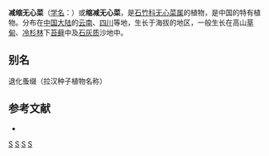 {{Speciesbox
| taxon = Arenaria(植物) reducta
| binomial_authority = [[海因里希·冯亨德尔-马志尼|Hand.-Mazz.]], 1920
}}

'''减缩无心菜'''（[[学名|学名]]：{{lang|la|''Arenaria reducta''}}）或'''缩减无心菜'''，是[[石竹科|石竹科]][[无心菜属|无心菜属]]的植物，是中国的特有植物。分布在[[中国大陆|中国大陆]]的[[云南|云南]]、[[四川|四川]]等地，生长于海拔{{convert|3,500|至|4,200|m}}的地区，一般生长在高山[[草甸|草甸]]、[[冷杉屬|冷杉林]]下[[苔藓|苔藓]]中及[[石灰质|石灰质]]沙地中。

== 别名 ==
退化蚤缀（拉汉种子植物名称）

== 参考文献 ==
<div class="references-small">
* {{FRPS|缩减无心菜}}
</div>
{{Taxonbar|from=Q15226629}}

[[Category:无心菜属|S]]
[[Category:中国特有植物|S]]
[[Category:云南植物|S]]
[[Category:四川植物|S]]